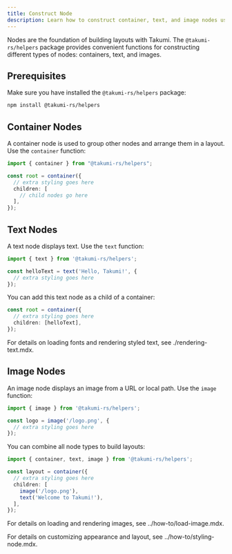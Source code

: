 ```yaml
---
title: Construct Node
description: Learn how to construct container, text, and image nodes using @takumi-rs/helpers
---
```


Nodes are the foundation of building layouts with Takumi. The `@takumi-rs/helpers` package provides convenient functions for constructing different types of nodes: containers, text, and images.

## Prerequisites

Make sure you have installed the `@takumi-rs/helpers` package:

```bash
npm install @takumi-rs/helpers
```

## Container Nodes

A container node is used to group other nodes and arrange them in a layout. Use the `container` function:

```typescript
import { container } from "@takumi-rs/helpers";

const root = container({
  // extra styling goes here
  children: [
    // child nodes go here
  ],
});
```

## Text Nodes

A text node displays text. Use the `text` function:

```typescript
import { text } from '@takumi-rs/helpers';

const helloText = text('Hello, Takumi!', {
  // extra styling goes here
});
```

You can add this text node as a child of a container:

```typescript
const root = container({
  // extra styling goes here
  children: [helloText],
});
```

For details on loading fonts and rendering styled text, see <include>./rendering-text.mdx</include>.

## Image Nodes

An image node displays an image from a URL or local path. Use the `image` function:

```typescript
import { image } from '@takumi-rs/helpers';

const logo = image('/logo.png', {
  // extra styling goes here
});
```

You can combine all node types to build layouts:

```typescript
import { container, text, image } from '@takumi-rs/helpers';

const layout = container({
  // extra styling goes here
  children: [
    image('/logo.png'),
    text('Welcome to Takumi!'),
  ],
});
```

For details on loading and rendering images, see <include>../how-to/load-image.mdx</include>.

For details on customizing appearance and layout, see <include>../how-to/styling-node.mdx</include>.
